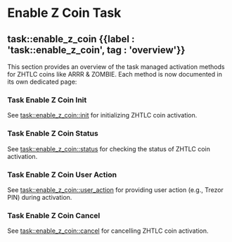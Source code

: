 
# Enable Z Coin Task

## task::enable\_z\_coin {{label : 'task::enable_z_coin', tag : 'overview'}}

This section provides an overview of the task managed activation methods for ZHTLC coins like ARRR & ZOMBIE. Each method is now documented in its own dedicated page:

### Task Enable Z Coin Init

See [task::enable\_z\_coin::init](/komodo-defi-framework/api/v20/coin_activation/task_managed/enable_z_coin/init/) for initializing ZHTLC coin activation.

### Task Enable Z Coin Status

See [task::enable\_z\_coin::status](/komodo-defi-framework/api/v20/coin_activation/task_managed/enable_z_coin/status/) for checking the status of ZHTLC coin activation.

### Task Enable Z Coin User Action

See [task::enable\_z\_coin::user\_action](/komodo-defi-framework/api/v20/coin_activation/task_managed/enable_z_coin/user_action/) for providing user action (e.g., Trezor PIN) during activation.

### Task Enable Z Coin Cancel

See [task::enable\_z\_coin::cancel](/komodo-defi-framework/api/v20/coin_activation/task_managed/enable_z_coin/cancel/) for cancelling ZHTLC coin activation.

<TocForIndex />
